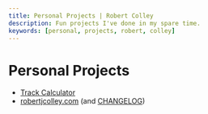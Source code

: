 ```yaml
---
title: Personal Projects | Robert Colley
description: Fun projects I've done in my spare time.
keywords: [personal, projects, robert, colley]
---
```


# Personal Projects

- [Track Calculator](./track-calculator)
- [robertjcolley.com](https://github.com/robertjcolley/robertjcolley-com) (and [CHANGELOG](./changelog))
